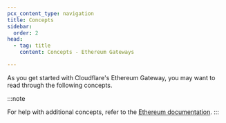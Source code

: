 ```yaml
---
pcx_content_type: navigation
title: Concepts
sidebar:
  order: 2
head:
  - tag: title
    content: Concepts - Ethereum Gateways

---
```



As you get started with Cloudflare's Ethereum Gateway, you may want to read through the following concepts.

<DirectoryListing />

:::note

For help with additional concepts, refer to the [Ethereum documentation](https://ethereum.org/).
:::
